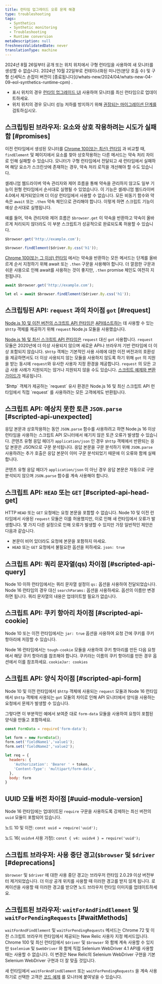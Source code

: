 ```yaml
---
title: 런타임 업그레이드 오류 문제 해결
type: troubleshooting
tags:
  - Synthetics
  - Synthetic monitoring
  - Troubleshooting
  - Runtime conversion
metaDescription: null
freshnessValidatedDate: never
translationType: machine
---
```


<Callout variant="important">
  2024년 8월 26일부터 공개 또는 위치 위치에서 구형 런타임을 사용하여 새 모니터를 생성할 수 없습니다. 2024년 10월 22일부로 컨테이너화된 미니언(분당 호출 수) 및 구형 신세틱스 손잡이 버전이 [종료됩니다](/whats-new/2024/04/whats-new-04-09-eol-synthetics-runtime-cpm) .

  * 표시 위치의 경우 [런타임 업그레이드 UI](/docs/synthetics/synthetic-monitoring/using-monitors/runtime-upgrade-ui/) 사용하여 모니터를 최신 런타임으로 업데이트하세요.
  * 위치 위치의 경우 모니터 성능 저하를 방지하기 위해 [권장되는 마이그레이션 단계를](/docs/synthetics/synthetic-monitoring/private-locations/job-manager-transition-guide/#monitorMigration) 검토하십시오.
</Callout>

## 스크립팅된 브라우저: 요소와 상호 작용하려는 시도가 실패함 [#promises]

이전 런타임에서 생성된 모니터를 [Chrome 100(또는 최신) 런타임](/docs/synthetics/synthetic-monitoring/scripting-monitors/synthetic-scripted-browser-reference-monitor-versions-chrome-100) 과 비교할 때, `findElement` 및 페이지에서 요소를 찾아 상호작용하는 다른 메서드는 약속 처리 차이로 인해 실패할 수 있습니다. 모니터가 구형 런타임에서 전달되고 새 런타임에서 실패하며 해당 요소가 스크린샷에 존재하는 경우, 약속 처리 로직을 개선해야 할 수도 있습니다.

셀레니엄 웹드라이버 약속 관리자와 제어 흐름을 통해 약속을 관리하지 않고도 일부 기능이 원형 런타임에서 순서대로 실행될 수 있었습니다. 이 기능은 셀레니엄 웹드라이버 4.0에서 제거되었으며 더 이상 런타임에서 사용할 수 없습니다. 모든 비동기 함수와 약속은 `await` 또는 `.then` 약속 체인으로 관리해야 합니다. 이렇게 하면 스크립트 기능이 예상 순서대로 실행됩니다.

예를 들어, 약속 관리자와 제어 흐름은 `$browser.get` 이 약속을 반환하고 약속이 올바르게 처리되지 않더라도 이 부분 스크립트가 성공적으로 완료되도록 허용할 수 있습니다.

```js
$browser.get('http://example.com');

$browser.findElement($driver.By.css('h1'));
```

[Chrome 100(또는 그 이상) 런타임](/docs/synthetics/synthetic-monitoring/scripting-monitors/synthetic-scripted-browser-reference-monitor-versions-chrome-100) 에서는 약속을 반환하는 모든 메서드는 단계를 올바르게 순서 지정하기 위해 await 또는 `.then` 구문을 사용해야 합니다. 더 깔끔한 구문과 쉬운 사용으로 인해 await를 사용하는 것이 좋지만, `.then` promise 체인도 여전히 지원됩니다.

```js
await $browser.get('http://example.com');

let el = await $browser.findElement($driver.By.css('h1'));
```

## 스크립팅된 API: `request` 과의 차이점 `got` [#request]

[Node.js 10 및 이전 버전의 스크립트 API 런타임은](/docs/synthetics/synthetic-monitoring/using-monitors/manage-monitor-runtimes/#dependencies) [API테스트하는](/docs/synthetics/synthetic-monitoring/scripting-monitors/write-synthetic-api-tests-legacy/) 데 사용할 수 있는 `$http` 객체를 제공하기 위해 `request` Node.js 모듈을 사용했습니다.

[Node.js 16 및 최신 스크립트 API 런타임은](/docs/synthetics/synthetic-monitoring/using-monitors/manage-monitor-runtimes/#apidependencies) `request` 대신 `got` 사용합니다. `request` 모듈은 2020년에 더 이상 사용되지 않으며 새로운 API나 브라우저 기반 런타임에 더 이상 포함되지 않습니다. `$http` 객체는 기본적인 사용 사례에 대한 이전 버전과의 호환성을 제공하면서도 더 이상 사용되지 않는 모듈을 사용하지 않도록 하기 위해 `got` 의 지원을 받는 동시에 `request`와 유사한 사용자 지정 환경을 제공합니다. `request` 의 모든 고급 사용 사례가 지원되지는 않거나 지원되지 않을 수도 있습니다. [스크립트 예제와 변환 가이드가](/docs/synthetics/synthetic-monitoring/scripting-monitors/write-synthetic-api-tests/) 제공됩니다.

<Callout variant="tip">
  `$http` 객체가 제공하는 `request` 유사 환경은 Node.js 16 및 최신 스크립트 API 런타임에서 직접 `request` 를 사용하려는 모든 고객에게도 반환됩니다.
</Callout>

## 스크립트 API: 예상치 못한 토큰 `JSON.parse` [#scripted-api-unexpected]

응답 본문과 상호작용하는 동안 `JSON.parse` 함수를 사용하려고 하면 Node.js 16 이상 런타임을 사용하는 스크립트 API 모니터에서 예기치 않은 토큰 오류가 발생할 수 있습니다. 콘텐츠 유형 응답 헤더가 `application/json` 인 경우 `$http` 객체에서 반환되는 응답 본문은 JSON으로 구문 분석됩니다. 응답 본문을 구문 분석하기 위해 `JSON.parse` 사용하려는 추가 호출은 응답 본문이 이미 구문 분석되었기 때문에 이 오류와 함께 실패합니다.

콘텐츠 유형 응답 헤더가 `application/json` 이 아닌 경우 응답 본문은 자동으로 구문 분석되지 않으며 `JSON.parse` 함수를 계속 사용해야 합니다.

## 스크립트 API: `HEAD` 또는 `GET` [#scripted-api-head-get]

HTTP `HEAD` 또는 `GET` 요청에는 요청 본문을 포함할 수 없습니다. Node 10 및 이전 런타임에서 사용된 `request` 모듈은 이를 허용했지만, 이로 인해 새 런타임에서 오류가 발생합니다. 몇 가지 다른 설정으로 인해 오류가 발생할 수 있지만 가장 일반적인 제안은 다음과 같습니다.

* 본문이 비어 있더라도 요청에 본문을 포함하지 마세요.
* `HEAD` 또는 `GET` 요청에서 불필요한 옵션을 피하세요. `json: true`

## 스크립트 API: 쿼리 문자열(qs) 차이점 [#scripted-api-query]

Node 10 이하 런타임에서는 쿼리 문자열 설정이 `qs:` 옵션을 사용하여 전달되었습니다. Node 16 런타임의 경우 대신 `searchParams:` 옵션을 사용하세요. 옵션의 이름만 변경하면 됩니다. 쿼리 문자열의 내용은 업데이트할 필요가 없습니다.

## 스크립트 API: 쿠키 항아리 차이점 [#scripted-api-cookie]

Node 10 또는 이전 런타임에서는 `jar: true` 옵션을 사용하여 요청 간에 쿠키를 쿠키 항아리에 저장할 수 있습니다.

Node 16 런타임에서는 `tough-cookie` 모듈을 사용하여 쿠키 항아리를 만든 다음 요청에서 해당 쿠키 항아리를 참조해야 합니다. 쿠키라는 이름의 쿠키 항아리를 만든 경우 옵션에서 이를 참조하세요. `cookieJar: cookies`

## 스크립트 API: 양식 차이점 [#scripted-api-form]

Node 10 및 이전 런타임에서 `$http` 객체에 사용되는 `request` 모듈과 Node 16 런타임에서 `$http` 객체에 사용되는 `got` 모듈의 차이로 인해 API 모니터에서 양식을 사용하는 요청에서 문제가 발생할 수 있습니다.

그렇다면 이 부분적인 예에서 보여준 대로 `form-data` 모듈을 사용하여 요청이 포함된 양식을 만들고 포함하세요.

```js
const FormData = require('form-data');

let form = new FormData();
form.set('fieldName1','value1');
form.set('fieldName2','value2');

let req = {
  headers: {
    'Authorization': 'Bearer ' + token,
    'Content-Type': 'multipart/form-data',
  },
  body: form
}
```

## UUID 모듈 버전 차이점 [#uuid-module-version]

Node 16 런타임에는 업데이트된 `require` 구문을 사용하도록 강제하는 최신 버전의 `uuid` 모듈이 포함되어 있습니다.

노드 10 및 이전: `const uuid = require('uuid');`

노드 16( `uuidv4` 사용 가정): `const { v4: uuidv4 } = require('uuid');`

## 스크립트 브라우저: 사용 중단 경고(`$browser` 및 `$driver` [#deprecations]

`$browser` 및 `$driver` 에 대한 사용 중단 경고는 브라우저 런타임 2.0.29 이상 버전부터 제거되었습니다. 더 이상 공개 위치를 사용할 때 이러한 경고를 받지 않게 됩니다. 로케이션을 사용할 때 이러한 경고를 받으면 노드 브라우저 런타임 이미지를 업데이트하세요.

## 스크립트된 브라우저: `waitForAndFindElement` 및 `waitForPendingRequests` [#waitMethods]

`waitForAndFindElement` 및 `waitForPendingRequests` 메서드는 Chrome 72 및 이전 스크립트 브라우저 런타임에서 제공되는 New Relic 사용자 지정 메서드입니다. Chrome 100 및 최신 런타임에서 `$driver` 및 `$browser` 와 함께 계속 사용할 수 있지만 `$selenium` 및 `$webDriver` 와 함께 직접 Selenium WebDriver 4.1 API를 사용할 때는 사용할 수 없습니다. 이 변경은 New Relic의 Selenium WebDriver 구현을 기본 Selenium WebDriver 구현과 더 잘 맞출 것입니다.

새 런타임에서 `waitForAndFindElement` 또는 `waitForPendingRequests` 을 계속 사용하기로 선택한 고객은 [코드 예제](/docs/synthetics/synthetic-monitoring/scripting-monitors/synthetic-scripted-browser-reference-monitor-versions-chrome-100/#waitForAndFindElement) 를 모니터에 붙여넣을 수 있습니다.